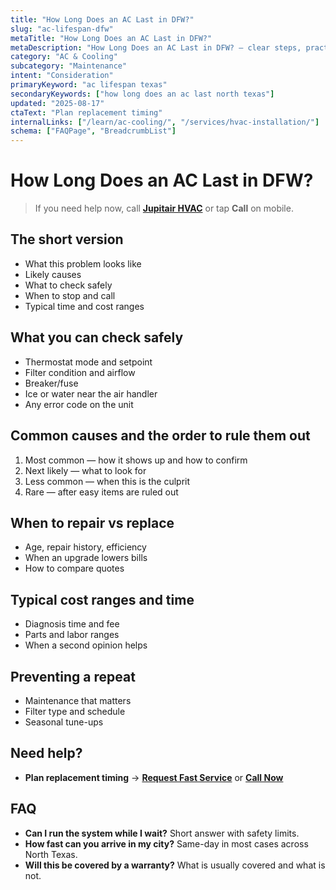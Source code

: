 ```yaml
---
title: "How Long Does an AC Last in DFW?"
slug: "ac-lifespan-dfw"
metaTitle: "How Long Does an AC Last in DFW?"
metaDescription: "How Long Does an AC Last in DFW? — clear steps, practical fixes, and when to call a pro in North Texas."
category: "AC & Cooling"
subcategory: "Maintenance"
intent: "Consideration"
primaryKeyword: "ac lifespan texas"
secondaryKeywords: ["how long does an ac last north texas"]
updated: "2025-08-17"
ctaText: "Plan replacement timing"
internalLinks: ["/learn/ac-cooling/", "/services/hvac-installation/"]
schema: ["FAQPage", "BreadcrumbList"]
---
```

# How Long Does an AC Last in DFW?

> If you need help now, call **[Jupitair HVAC](/contact)** or tap **Call** on mobile.

## The short version
- What this problem looks like
- Likely causes
- What to check safely
- When to stop and call
- Typical time and cost ranges

## What you can check safely
- Thermostat mode and setpoint
- Filter condition and airflow
- Breaker/fuse
- Ice or water near the air handler
- Any error code on the unit

## Common causes and the order to rule them out
1. Most common — how it shows up and how to confirm
2. Next likely — what to look for
3. Less common — when this is the culprit
4. Rare — after easy items are ruled out

## When to repair vs replace
- Age, repair history, efficiency
- When an upgrade lowers bills
- How to compare quotes

## Typical cost ranges and time
- Diagnosis time and fee
- Parts and labor ranges
- When a second opinion helps

## Preventing a repeat
- Maintenance that matters
- Filter type and schedule
- Seasonal tune-ups

## Need help?
- **Plan replacement timing** → **[Request Fast Service](/contact)** or **[Call Now](tel:+1-XXX-XXX-XXXX)**

## FAQ
- **Can I run the system while I wait?** Short answer with safety limits.
- **How fast can you arrive in my city?** Same-day in most cases across North Texas.
- **Will this be covered by a warranty?** What is usually covered and what is not.
